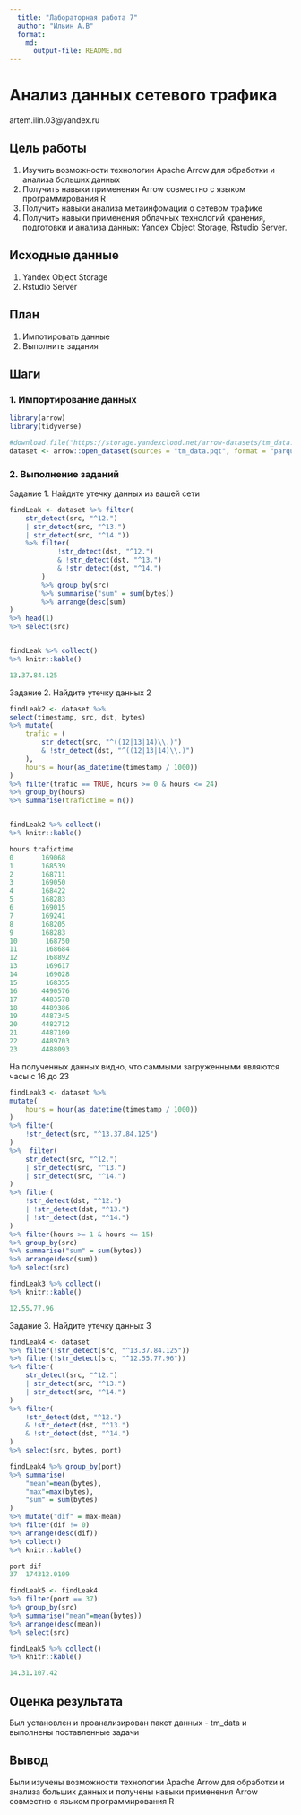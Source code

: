 ```yaml
---
  title: "Лабораторная работа 7"
  author: "Ильин А.В"
  format: 
    md:
      output-file: README.md
---
```


# Анализ данных сетевого трафика
artem.ilin.03@yandex.ru

## Цель работы
1. Изучить возможности технологии Apache Arrow для обработки и анализа больших данных
2. Получить навыки применения Arrow совместно с языком программирования R
3. Получить навыки анализа метаинфомации о сетевом трафике
4. Получить навыки применения облачных технологий хранения, подготовки и анализа данных: Yandex Object Storage, Rstudio Server.

## Исходные данные

1. Yandex Object Storage
2. Rstudio Server

## План

1. Импотировать данные
2. Выполнить задания 


## Шаги

### 1. Импортирование данных

```r 
library(arrow)
library(tidyverse)

#download.file("https://storage.yandexcloud.net/arrow-datasets/tm_data.pqt",destfile = "tm_data.pqt")
dataset <- arrow::open_dataset(sources = "tm_data.pqt", format = "parquet")
```

### 2. Выполнение заданий
 
Задание 1. Найдите утечку данных из вашей сети
```r
findLeak <- dataset %>% filter(
    str_detect(src, "^12.") 
    | str_detect(src, "^13.") 
    | str_detect(src, "^14."))  
    %>% filter(
            !str_detect(dst, "^12.") 
            & !str_detect(dst, "^13.") 
            & !str_detect(dst, "^14.")
        )  
        %>% group_by(src) 
        %>% summarise("sum" = sum(bytes)) 
        %>% arrange(desc(sum)
) 
%>% head(1) 
%>% select(src) 


findLeak %>% collect() 
%>% knitr::kable()
```
```r
13.37.84.125
```
Задание 2. Найдите утечку данных 2
```r
findLeak2 <- dataset %>% 
select(timestamp, src, dst, bytes) 
%>% mutate(
    trafic = (
        str_detect(src, "^((12|13|14)\\.)") 
        & !str_detect(dst, "^((12|13|14)\\.)")
    ),
    hours = hour(as_datetime(timestamp / 1000))
) 
%>% filter(trafic == TRUE, hours >= 0 & hours <= 24) 
%>% group_by(hours) 
%>% summarise(trafictime = n()) 


findLeak2 %>% collect() 
%>% knitr::kable()
```
```r
hours trafictime
0       169068
1       168539
2       168711
3       169050
4       168422
5       168283
6       169015
7       169241
8       168205
9       168283
10       168750
11       168684
12       168892
13       169617
14       169028
15       168355
16      4490576
17      4483578
18      4489386
19      4487345
20      4482712
21      4487109
22      4489703
23      4488093
```
На полученных данных видно, что саммыми загруженными являются часы с 16 до 23

```r 
findLeak3 <- dataset %>% 
mutate(
    hours = hour(as_datetime(timestamp / 1000))
) 
%>% filter(
    !str_detect(src, "^13.37.84.125")
) 
%>%  filter(
    str_detect(src, "^12.") 
    | str_detect(src, "^13.") 
    | str_detect(src, "^14.")
)  
%>% filter(
    !str_detect(dst, "^12.") 
    | !str_detect(dst, "^13.") 
    | !str_detect(dst, "^14.")
)  
%>% filter(hours >= 1 & hours <= 15) 
%>% group_by(src) 
%>% summarise("sum" = sum(bytes)) 
%>% arrange(desc(sum)) 
%>% select(src) 

findLeak3 %>% collect() 
%>% knitr::kable()
```

```r
12.55.77.96
```

Задание 3. Найдите утечку данных 3

```r 
findLeak4 <- dataset 
%>% filter(!str_detect(src, "^13.37.84.125")) 
%>% filter(!str_detect(src, "^12.55.77.96")) 
%>% filter(
    str_detect(src, "^12.") 
    | str_detect(src, "^13.") 
    | str_detect(src, "^14.")
)  
%>% filter(
    !str_detect(dst, "^12.") 
    & !str_detect(dst, "^13.") 
    & !str_detect(dst, "^14.")
)  
%>% select(src, bytes, port)

findLeak4 %>% group_by(port) 
%>% summarise(
    "mean"=mean(bytes), 
    "max"=max(bytes), 
    "sum" = sum(bytes)
) 
%>% mutate("dif" = max-mean)  
%>% filter(dif != 0) 
%>% arrange(desc(dif))  
%>% collect() 
%>% knitr::kable()
```

```r
port dif
37  174312.0109
```

```r 
findLeak5 <- findLeak4  
%>% filter(port == 37) 
%>% group_by(src) 
%>% summarise("mean"=mean(bytes)) 
%>% arrange(desc(mean)) 
%>% select(src)

findLeak5 %>% collect() 
%>% knitr::kable()
```

```r
14.31.107.42
```

## Оценка результата

Был установлен и проанализирован пакет данных - tm_data и выполнены поставленные задачи

## Вывод

Были изучены возможности технологии Apache Arrow для обработки и анализа больших данных и получены навыки применения Arrow совместно с языком программирования R